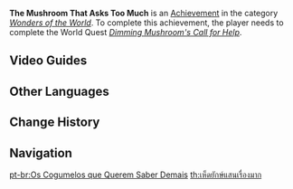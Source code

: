 {{Achievement Infobox
|title        = 
|id           = 81213
|order id     = 1199
|category     = Wonders of the World
|description  = Complete [[Xamaran]]'s commission in The Chasm.
|requirements = Complete ''[[Dimming Mushroom's Call for Help]]''.
|primogems    = 5
|tracking     = 
|hidden       = 1
|topic        = 
|type         = Quest
}}
'''The Mushroom That Asks Too Much''' is an [[Achievement]] in the category ''[[Wonders of the World]]''. To complete this achievement, the player needs to complete the World Quest ''[[Dimming Mushroom's Call for Help]]''.
<!--
==Trivia==
-->
==Video Guides==
{{EVT
|video1   = https://youtu.be/EhYR0__vT5Q
|caption1 = Dimming Mushroom's Call for Help World Quest

|video2   = https://youtu.be/SEeBxL68kTs
|caption2 = The Mushroom That Asks Too Much Guide
}}

==Other Languages==
{{Other Languages
|en      = The Mushroom That Asks Too Much
|zhs     = 要求太多的大蘑头
|zhs_rm  = Yāoqiú tài duō de dà mótóu
|zht     = 要求太多的大蘑頭
|zht_rm  = Yāoqiú tài duō de dà mótóu
|zh_tl   = 
|ja      = 注文の多いキノコ頭
|ja_rm   = Chuumon no Ooi Kinoko Atama{{Assumed}}
|ja_tl   = 
|ko      = 요구가 너무 많은 대(大) 머리 버섯
|ko_rm   = Yoguga Neomu Maneun Dae Meori Beoseot
|ko_tl   = Big-Head Mushroom That Has Too Many Demands
|es      = La exigente Champi
|es_tl   = The Demanding Shroom
|fr      = Un champignon bien exigeant
|fr_tl   = A Very Demanding Mushroom
|ru      = Требовательный Грибоголовый
|ru_tl   = Demanding Mushroom-Head
|th      = เห็ดยักษ์แสนเรื่องมาก
|th_rm   = 
|th_tl   = 
|vi      = Đầu Nấm Lớn Lắm Chuyện
|vi_tl   = 
|de      = Pilze mit viel zu hohen Ansprüchen
|de_tl   = Mushrooms With Way Too High Expectations
|id      = Sudah Besar Kepala, Banyak Maunya Pula!
|id_tl   = Already A Big-Headed, Lots of Demands As Well!
|pt      = Os Cogumelos que Querem Saber Demais
|pt_tl   = 
}}

==Change History==
{{Change History|2.6}}
<!--
==References==
{{Reflist}}
-->
==Navigation==
{{Achievement Navbox|Wonders of the World|Quest}}

[[pt-br:Os Cogumelos que Querem Saber Demais]]
[[th:เห็ดยักษ์แสนเรื่องมาก]]